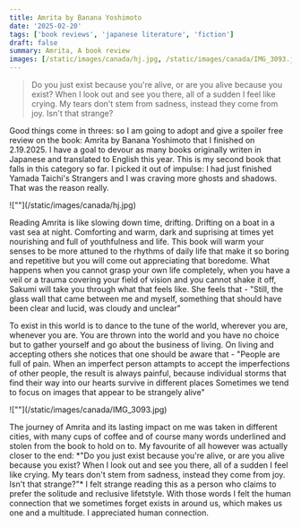 ```yaml
---
title: Amrita by Banana Yoshimoto
date: '2025-02-20'
tags: ['book reviews', 'japanese literature', 'fiction']
draft: false
summary: Amrita, A book review
images: [/static/images/canada/hj.jpg, /static/images/canada/IMG_3093.jpg]
---
```




 >  Do you just exist because you're alive, or are you alive because you exist? When I look out and see you there, all of a sudden I feel like crying. My tears don't 
stem from sadness, instead they come from joy. Isn't that strange? 

<p>Good things come in threes: so I am going to adopt and give a spoiler free review on the book: Amrita by Banana Yoshimoto that I finished on 2.19.2025.
I have a goal to devour as many books originally writen in Japanese and translated to English this year. This is my second book that falls in this category so far.
I picked it out of impulse: I had just finished Yamada Taichi's Strangers and I was craving more ghosts and shadows. That was the reason really. </p>
![""](/static/images/canada/hj.jpg)

<p> Reading Amrita is like slowing down time, drifting. Drifting on a boat in a vast sea at night. Comforting and warm, dark and suprising at times yet nourishing and full of youthfulness and life. This book will warm your senses
to be more attuned to the rhythms of daily life that make it so boring and repetitive but you will come out appreciating that boredome.
What happens when you cannot grasp your own life completely, when you have a veil or a trauma covering your field of vision and you cannot shake it off, Sakumi will take you through what that feels like.
She feels that - "Still, the glass wall that came between me and myself, something that should have been clear and lucid, was cloudy and unclear" </p>

<p> To exist in this world is to dance to the tune of the world, wherever you are, whenever you are. You are thrown into the world and you have no choice but to gather yourself and go about the business of living. 
On living and accepting others she notices that one should be aware that - "People are full of pain. When an imperfect person attampts to accept the imperfections of other people, the result is always painful, because individual storms that find their way into our hearts survive
in different places Sometimes we tend to focus on images that appear to be strangely alive" </p>
![""](/static/images/canada/IMG_3093.jpg)
<p> The journey of Amrita and its lasting impact on me was taken in different cities, with many cups of coffee and of course many words underlined and stolen from the book to hold on to. My favourite of all however was
actually closer to the end:  *"Do you just exist because you're alive, or are you alive because you exist? When I look out and see you there, all of a sudden I feel like crying. My tears don't 
stem from sadness, instead they come from joy. Isn't that strange?"*
I felt strange reading this as a person who claims to prefer the solitude and reclusive lifetstyle. With those words I felt the human connection that we sometimes forget exists in around us, which makes us one and a multitude.
I appreciated human connection.</p>